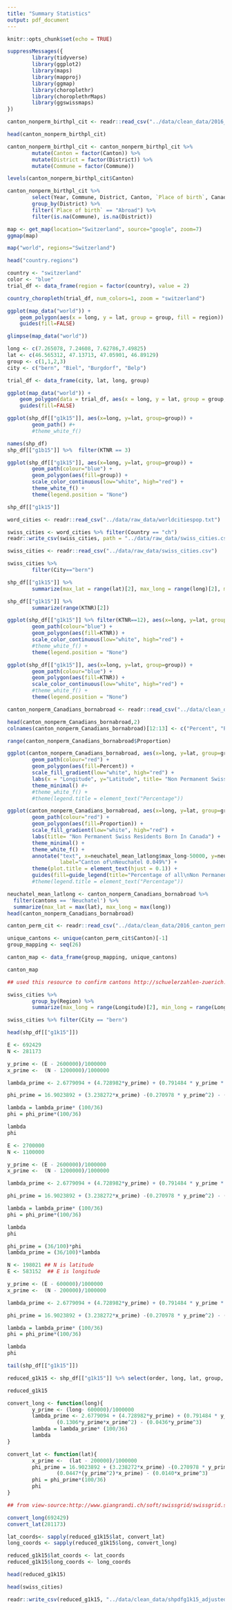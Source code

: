 ```yaml
---
title: "Summary Statistics"
output: pdf_document
---
```


```r
knitr::opts_chunk$set(echo = TRUE)
```

```r
suppressMessages({
        library(tidyverse)
        library(ggplot2)
        library(maps)
        library(mapproj)
        library(ggmap)
        library(choroplethr)
        library(choroplethrMaps)
        library(ggswissmaps)
})
```

```r
canton_nonperm_birthpl_cit <- readr::read_csv("../data/clean_data/2016_canton_nonperm_birthpl_cit_cleaned.csv")
```

```r
head(canton_nonperm_birthpl_cit)
```

```r
canton_nonperm_birthpl_cit <- canton_nonperm_birthpl_cit %>% 
        mutate(Canton = factor(Canton)) %>% 
        mutate(District = factor(District)) %>% 
        mutate(Commune = factor(Commune)) 
```

```r
levels(canton_nonperm_birthpl_cit$Canton)
```


```r
canton_nonperm_birthpl_cit %>% 
        select(Year, Commune, District, Canton, `Place of birth`, Canada, Switzerland) %>% 
        group_by(District) %>% 
        filter(`Place of birth` == "Abroad") %>% 
        filter(is.na(Commune), is.na(District))
```

```r
map <- get_map(location="Switzerland", source="google", zoom=7)
ggmap(map)
```
```r
map("world", regions="Switzerland")
```

```r
head("country.regions")
```

```r
country <- "switzerland"
color <- "blue"
trial_df <- data_frame(region = factor(country), value = 2)
```

```r
country_choropleth(trial_df, num_colors=1, zoom = "switzerland")
```

```r
ggplot(map_data("world")) +
	geom_polygon(aes(x = long, y = lat, group = group, fill = region)) +
	guides(fill=FALSE)

glimpse(map_data("world"))
```


```r
long <- c(7.265078, 7.24608, 7.62786,7.49825)
lat <- c(46.565312, 47.13713, 47.05901, 46.89129)
group <- c(1,1,2,3)
city <- c("bern", "Biel", "Burgdorf", "Belp")

trial_df <- data_frame(city, lat, long, group)
```

```r
ggplot(map_data("world")) +
	geom_polygon(data = trial_df, aes(x = long, y = lat, group = group, region="switzerland")) +
	guides(fill=FALSE)
```

```r
ggplot(shp_df[["g1k15"]], aes(x=long, y=lat, group=group)) +
        geom_path() #+
        #theme_white_f()
```


```r
names(shp_df)
shp_df[["g1b15"]] %>%  filter(KTNR == 3)
```

```r
ggplot(shp_df[["g1k15"]], aes(x=long, y=lat, group=group)) +
        geom_path(colour="blue") +
        geom_polygon(aes(fill=group)) +
        scale_color_continuous(low="white", high="red") +
        theme_white_f() + 
        theme(legend.position = "None")
```

```r
shp_df[["g1k15"]]
```

```r
word_cities <- readr::read_csv("../data/raw_data/worldcitiespop.txt")
```

```r
swiss_cities <- word_cities %>% filter(Country == "ch")
readr::write_csv(swiss_cities, path = "../data/raw_data/swiss_cities.csv")
```

```r
swiss_cities <- readr::read_csv("../data/raw_data/swiss_cities.csv")
```

```r
swiss_cities %>% 
        filter(City=="bern")
```

```r
shp_df[["g1k15"]] %>% 
        summarize(max_lat = range(lat)[2], max_long = range(long)[2], min_lat = range(lat)[1], min_long=range(long)[1])

shp_df[["g1k15"]] %>% 
        summarize(range(KTNR)[2])
```

```r
ggplot(shp_df[["g1k15"]] %>% filter(KTNR==12), aes(x=long, y=lat, group=group)) +
        geom_path(colour="blue") +
        geom_polygon(aes(fill=KTNR)) +
        scale_color_continuous(low="white", high="red") +
        #theme_white_f() + 
        theme(legend.position = "None")
```

```r
ggplot(shp_df[["g1k15"]], aes(x=long, y=lat, group=group)) +
        geom_path(colour="blue") +
        geom_polygon(aes(fill=KTNR)) +
        scale_color_continuous(low="white", high="red") +
        #theme_white_f() + 
        theme(legend.position = "None")
```

```r
canton_nonperm_Canadians_bornabroad <- readr::read_csv("../data/clean_data/reduced_g1k15_canton_nonperm_canadians.csv")
```

```r
head(canton_nonperm_Canadians_bornabroad,2)
colnames(canton_nonperm_Canadians_bornabroad)[12:13] <- c("Percent", "Proportion")
```

```r
range(canton_nonperm_Canadians_bornabroad$Proportion)
```


```r
ggplot(canton_nonperm_Canadians_bornabroad, aes(x=long, y=lat, group=group)) +
        geom_path(colour="red") +
        geom_polygon(aes(fill=Percent)) +
        scale_fill_gradient(low="white", high="red") +
        labs(x = "Longitude", y="Latitude", title= "Non Permanent Swiss Residents Born In Canada") +
        theme_minimal() #+
        #theme_white_f() + 
        #theme(legend.title = element_text("Percentage"))
```

```r
ggplot(canton_nonperm_Canadians_bornabroad, aes(x=long, y=lat, group=group)) +
        geom_path(colour="red") +
        geom_polygon(aes(fill=Proportion)) +
        scale_fill_gradient(low="white", high="red") +
        labs(title= "Non Permanent Swiss Residents Born In Canada") +
        theme_minimal() +
        theme_white_f() +
        annotate("text", x=neuchatel_mean_latlong$max_long-50000, y=neuchatel_mean_latlong$max_lat-10000, 
                 label="Canton of\nNeuchatel 0.049%") +
        theme(plot.title = element_text(hjust = 0.1)) +
        guides(fill=guide_legend(title="Percentage of all\nNon Permanent\nResidents")) 
        #theme(legend.title = element_text("Percentage"))
```

```r
neuchatel_mean_latlong <- canton_nonperm_Canadians_bornabroad %>% 
  filter(cantons == 'Neuchatel') %>% 
  summarize(max_lat = max(lat), max_long = max(long))
head(canton_nonperm_Canadians_bornabroad)
```


```r
canton_perm_cit <- readr::read_csv("../data/clean_data/2016_canton_perm_cit_cleaned.csv")
```

```r
unique_cantons <- unique(canton_perm_cit$Canton)[-1]
group_mapping <- seq(26)

canton_map <- data_frame(group_mapping, unique_cantons)

canton_map

## used this resource to confirm cantons http://schuelerzahlen-zuerich.opendata.iwi.unibe.ch/App2/d3geo-2/ch/index.html
```

```r
swiss_cities %>% 
        group_by(Region) %>% 
        summarize(max_long = range(Longitude)[2], min_long = range(Longitude)[1])
```

```r
swiss_cities %>% filter(City == "bern")
```

```r
head(shp_df[["g1k15"]])
```

```r
E <- 692429
N <- 281173

y_prime <- (E - 2600000)/1000000 
x_prime <-  (N - 1200000)/1000000 

lambda_prime <- 2.6779094 + (4.728982*y_prime) + (0.791484 * y_prime * x_prime) + (0.1306*y_prime*x_prime^2) - (0.0436*y_prime^3)

phi_prime = 16.9023892 + (3.238272*x_prime) -(0.270978 * y_prime^2) - (0.002528 * x_prime^2) - (0.0447*(y_prime^2)*x_prime) - (0.0140*x_prime^3)

lambda = lambda_prime* (100/36)
phi = phi_prime*(100/36)

lambda
phi
``` 

```r
E <- 2700000
N <- 1100000

y_prime <- (E - 2600000)/1000000 
x_prime <-  (N - 1200000)/1000000 

lambda_prime <- 2.6779094 + (4.728982*y_prime) + (0.791484 * y_prime * x_prime) + (0.1306*y_prime*x_prime^2) - (0.0436*y_prime^3)

phi_prime = 16.9023892 + (3.238272*x_prime) -(0.270978 * y_prime^2) - (0.002528 * x_prime^2) - (0.0447*(y_prime^2)*x_prime) - (0.0140*x_prime^3)

lambda = lambda_prime* (100/36)
phi = phi_prime*(100/36)

lambda
phi
```

```r
phi_prime = (36/100)*phi
lambda_prime = (36/100)*lambda
```

```r
N <- 198021 ## N is latitude
E <- 583152  ## E is longitude 

y_prime <- (E - 600000)/1000000 
x_prime <-  (N - 200000)/1000000 

lambda_prime <- 2.6779094 + (4.728982*y_prime) + (0.791484 * y_prime * x_prime) + (0.1306*y_prime*x_prime^2) - (0.0436*y_prime^3)

phi_prime = 16.9023892 + (3.238272*x_prime) -(0.270978 * y_prime^2) - (0.002528 * x_prime^2) - (0.0447*(y_prime^2)*x_prime) - (0.0140*x_prime^3)

lambda = lambda_prime* (100/36)
phi = phi_prime*(100/36)

lambda
phi
```

```r
tail(shp_df[["g1k15"]])
```

```r
reduced_g1k15 <- shp_df[["g1k15"]] %>% select(order, long, lat, group, id, KTNR)
```

```r
reduced_g1k15
```

```r
convert_long <- function(long){
        y_prime <- (long- 600000)/1000000
        lambda_prime <- 2.6779094 + (4.728982*y_prime) + (0.791484 * y_prime * x_prime) + 
                (0.1306*y_prime*x_prime^2) - (0.0436*y_prime^3)
        lambda = lambda_prime* (100/36)
        lambda
}

convert_lat <- function(lat){
        x_prime <-  (lat - 200000)/1000000
        phi_prime = 16.9023892 + (3.238272*x_prime) -(0.270978 * y_prime^2) - (0.002528 * x_prime^2) -
                (0.0447*(y_prime^2)*x_prime) - (0.0140*x_prime^3)
        phi = phi_prime*(100/36)
        phi
}

## from view-source:http://www.giangrandi.ch/soft/swissgrid/swissgrid.shtml and file:///Users/jordan/Documents/MDS/MDS%20Block%203/DSCI_522_Workflows/Labs/Milestones/swiss_population/swiss_population/doc/ch1903wgs84_f.pdf
```

```r
convert_long(692429)
convert_lat(281173)
```

```r
lat_coords<- sapply(reduced_g1k15$lat, convert_lat)
long_coords <- sapply(reduced_g1k15$long, convert_long)
```


```r
reduced_g1k15$lat_coords <- lat_coords
reduced_g1k15$long_coords <- long_coords
```

```r
head(reduced_g1k15)
```

```r
head(swiss_cities)
```

```r
readr::write_csv(reduced_g1k15, "../data/clean_data/shpdfg1k15_adjustedcoords.csv")
```



